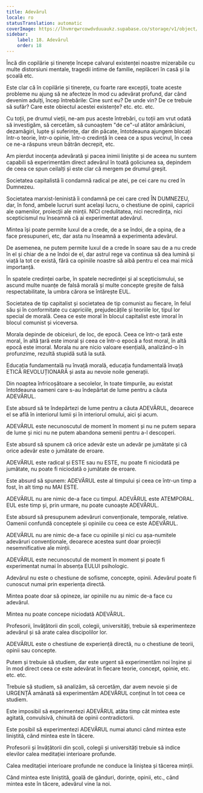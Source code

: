 ```yaml
---
title: Adevărul
locale: ro
statusTranslation: automatic
coverImage: https://lhvmrqwrcowdvduuaukz.supabase.co/storage/v1/object/public/strapi-uploads/small_cover-educacion-fundamental.webp-2d51a7828a2b1309555be27f7e2a61a0.webp
sidebar:
    label: 18. Adevărul
    order: 18
---
```

Încă din copilărie și tinerețe începe calvarul existenței noastre mizerabile cu multe distorsiuni mentale, tragedii intime de familie, neplăceri în casă și la școală etc.

Este clar că în copilărie și tinerețe, cu foarte rare excepții, toate aceste probleme nu ajung să ne afecteze în mod cu adevărat profund, dar când devenim adulți, încep întrebările: Cine sunt eu? De unde vin? De ce trebuie să sufăr? Care este obiectul acestei existențe? etc. etc. etc.

Cu toții, pe drumul vieții, ne-am pus aceste întrebări, cu toții am vrut odată să investigăm, să cercetăm, să cunoaștem "de ce"-ul atâtor amărăciuni, dezamăgiri, lupte și suferințe, dar din păcate, întotdeauna ajungem blocați într-o teorie, într-o opinie, într-o credință în ceea ce a spus vecinul, în ceea ce ne-a răspuns vreun bătrân decrepit, etc.

Am pierdut inocența adevărată și pacea inimii liniștite și de aceea nu suntem capabili să experimentăm direct adevărul în toată goliciunea sa, depindem de ceea ce spun ceilalți și este clar că mergem pe drumul greșit.

Societatea capitalistă îi condamnă radical pe atei, pe cei care nu cred în Dumnezeu.

Societatea marxist-leninistă îi condamnă pe cei care cred ÎN DUMNEZEU, dar, în fond, ambele lucruri sunt același lucru, o chestiune de opinii, capricii ale oamenilor, proiecții ale minții. NICI credulitatea, nici necredința, nici scepticismul nu înseamnă că ai experimentat adevărul.

Mintea își poate permite luxul de a crede, de a se îndoi, de a opina, de a face presupuneri, etc, dar asta nu înseamnă a experimenta adevărul.

De asemenea, ne putem permite luxul de a crede în soare sau de a nu crede în el și chiar de a ne îndoi de el, dar astrul rege va continua să dea lumină și viață la tot ce există, fără ca opiniile noastre să aibă pentru el cea mai mică importanță.

În spatele credinței oarbe, în spatele necredinței și al scepticismului, se ascund multe nuanțe de falsă morală și multe concepte greșite de falsă respectabilitate, la umbra cărora se întărește EUL.

Societatea de tip capitalist și societatea de tip comunist au fiecare, în felul său și în conformitate cu capriciile, prejudecățile și teoriile lor, tipul lor special de morală. Ceea ce este moral în blocul capitalist este imoral în blocul comunist și viceversa.

Morala depinde de obiceiuri, de loc, de epocă. Ceea ce într-o țară este moral, în altă țară este imoral și ceea ce într-o epocă a fost moral, în altă epocă este imoral. Morala nu are nicio valoare esențială, analizând-o în profunzime, rezultă stupidă sută la sută.

Educația fundamentală nu învață morală, educația fundamentală învață ETICĂ REVOLUȚIONARĂ și asta au nevoie noile generații.

Din noaptea înfricoșătoare a secolelor, în toate timpurile, au existat întotdeauna oameni care s-au îndepărtat de lume pentru a căuta ADEVĂRUL.

Este absurd să te îndepărtezi de lume pentru a căuta ADEVĂRUL, deoarece el se află în interiorul lumii și în interiorul omului, aici și acum.

ADEVĂRUL este necunoscutul de moment în moment și nu ne putem separa de lume și nici nu ne putem abandona semenii pentru a-l descoperi.

Este absurd să spunem că orice adevăr este un adevăr pe jumătate și că orice adevăr este o jumătate de eroare.

ADEVĂRUL este radical și ESTE sau nu ESTE, nu poate fi niciodată pe jumătate, nu poate fi niciodată o jumătate de eroare.

Este absurd să spunem: ADEVĂRUL este al timpului și ceea ce într-un timp a fost, în alt timp nu MAI ESTE.

ADEVĂRUL nu are nimic de-a face cu timpul. ADEVĂRUL este ATEMPORAL. EUL este timp și, prin urmare, nu poate cunoaște ADEVĂRUL.

Este absurd să presupunem adevăruri convenționale, temporale, relative. Oamenii confundă conceptele și opiniile cu ceea ce este ADEVĂRUL.

ADEVĂRUL nu are nimic de-a face cu opiniile și nici cu așa-numitele adevăruri convenționale, deoarece acestea sunt doar proiecții nesemnificative ale minții.

ADEVĂRUL este necunoscutul de moment în moment și poate fi experimentat numai în absența EULUI psihologic.

Adevărul nu este o chestiune de sofisme, concepte, opinii. Adevărul poate fi cunoscut numai prin experiența directă.

Mintea poate doar să opineze, iar opiniile nu au nimic de-a face cu adevărul.

Mintea nu poate concepe niciodată ADEVĂRUL.

Profesorii, învățătorii din școli, colegii, universități, trebuie să experimenteze adevărul și să arate calea discipolilor lor.

ADEVĂRUL este o chestiune de experiență directă, nu o chestiune de teorii, opinii sau concepte.

Putem și trebuie să studiem, dar este urgent să experimentăm noi înșine și în mod direct ceea ce este adevărat în fiecare teorie, concept, opinie, etc. etc. etc.

Trebuie să studiem, să analizăm, să cercetăm, dar avem nevoie și de URGENȚĂ amânată să experimentăm ADEVĂRUL conținut în tot ceea ce studiem.

Este imposibil să experimentezi ADEVĂRUL atâta timp cât mintea este agitată, convulsivă, chinuită de opinii contradictorii.

Este posibil să experimentezi ADEVĂRUL numai atunci când mintea este liniștită, când mintea este în tăcere.

Profesorii și învățătorii din școli, colegii și universități trebuie să indice elevilor calea meditației interioare profunde.

Calea meditației interioare profunde ne conduce la liniștea și tăcerea minții.

Când mintea este liniștită, goală de gânduri, dorințe, opinii, etc., când mintea este în tăcere, adevărul vine la noi.

